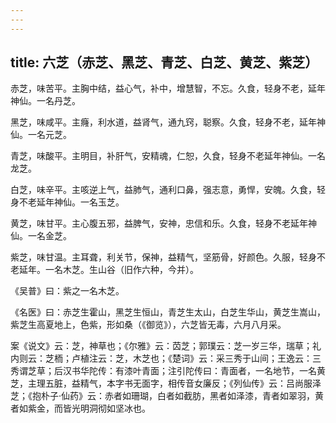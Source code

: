 ```yaml
---
---
---
```

title: 六芝（赤芝、黑芝、青芝、白芝、黄芝、紫芝）
---



赤芝，味苦平。主胸中结，益心气，补中，增慧智，不忘。久食，轻身不老，延年神仙。一名丹芝。

黑芝，味咸平。主癃，利水道，益肾气，通九窍，聪察。久食，轻身不老，延年神仙。一名元芝。

青芝，味酸平。主明目，补肝气，安精魂，仁恕，久食，轻身不老延年神仙。一名龙芝。

白芝，味辛平。主咳逆上气，益肺气，通利口鼻，强志意，勇悍，安魄。久食，轻身不老延年神仙。一名玉芝。

黄芝，味甘平。主心腹五邪，益脾气，安神，忠信和乐。久食，轻身不老延年神仙。一名金芝。

紫芝，味甘温。主耳聋，利关节，保神，益精气，坚筋骨，好颜色。久服，轻身不老延年。一名木芝。生山谷（旧作六种，今并）。

《吴普》曰：紫之一名木芝。

《名医》曰：赤芝生霍山，黑芝生恒山，青芝生太山，白芝生华山，黄芝生嵩山，紫芝生高夏地上，色紫，形如桑（《御览》），六芝皆无毒，六月八月采。

案《说文》云：芝，神草也；《尔雅》云：苬芝；郭璞云：芝一岁三华，瑞草；礼内则云：芝栭；卢植注云：芝，木芝也；《楚词》云：采三秀于山间；王逸云：三秀谓芝草；后汉书华陀传：有漆叶青面；注引陀传曰：青面者，一名地节，一名黄芝，主理五脏，益精气，本字书无面字，相传音女廉反；《列仙传》云：吕尚服泽芝；《抱朴子·仙药》云：赤者如珊瑚，白者如截肪，黑者如泽漆，青者如翠羽，黄者如紫金，而皆光明洞彻如坚冰也。